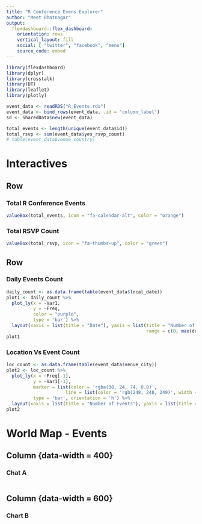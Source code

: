 ```yaml
---
title: "R Conference Evens Explorer"
author: "Meet Bhatnagar"
output: 
  flexdashboard::flex_dashboard:
    orientation: rows
    vertical_layout: fill
    social: [ "twitter", "facebook", "menu"]
    source_code: embed
---
```


```r
library(flexdashboard)
library(dplyr)
library(crosstalk)
library(DT)
library(leaflet)
library(plotly)

event_data <- readRDS("R_Events.rds")
event_data <- bind_rows(event_data, .id = "column_label")
sd <- SharedData$new(event_data)

total_events <- length(unique(event_data$id))
total_rsvp <- sum(event_data$yes_rsvp_count)
# table(event_data$venue_country)
```

# Interactives 

## Row

### Total R Conference Events

```r
valueBox(total_events, icon = "fa-calendar-alt", color = "orange")
```

### Total RSVP Count

```r
valueBox(total_rsvp, icon = "fa-thumbs-up", color = "green")
```

## Row

### Daily Events Count

```r
daily_count <- as.data.frame(table(event_data$local_date))
plot1 <- daily_count %>%
  plot_ly(x = ~Var1,
          y = ~Freq,
          color = "purple",
          type = 'bar') %>%
  layout(xaxis = list(title = "Date"), yaxis = list(title = "Number of Events", 
                                                    range = c(0, max(daily_count$Freq))))
plot1
```

### Location Vs Event Count

```r
loc_count <- as.data.frame(table(event_data$venue_city))
plot2 <- loc_count %>%
  plot_ly(x = ~Freq[-1],
          y = ~Var1[-1],
          marker = list(color = 'rgba(38, 24, 74, 0.8)',
                      line = list(color = 'rgb(248, 248, 249)', width = 1)),
          type = 'bar', orientation = 'h') %>%
  layout(xaxis = list(title = "Number of Events"), yaxis = list(title = "Location of Events"))
plot2
```

# World Map - Events {data-orientation=columns} 

## Column {data-width = 400}

### Chat A
```r

```

## Column {data-width = 600}

### Chart B
```r

```





